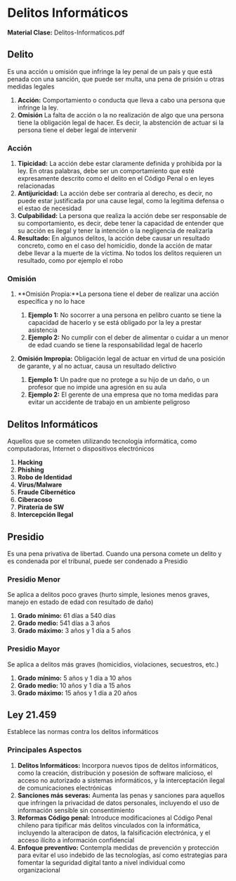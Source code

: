 
# Delitos Informáticos

**Material Clase:** <ExternalLink href="/inacap/ti3v34/docs/ppt24.pdf">Delitos-Informaticos.pdf</ExternalLink>

## Delito
Es una acción u omisión que infringe la ley penal de un país y que está penada con una sanción, que puede ser multa, una pena de prisión u otras medidas legales

1. **Acción:** Comportamiento o conducta que lleva a cabo una persona que infringe la ley.
2. **Omisión** La falta de acción o la no realización de algo que una persona tiene la obligación legal de hacer. Es decir, la abstención de actuar si la persona tiene el deber legal de intervenir

### Acción

1. **Tipicidad:** La acción debe estar claramente definida y prohibida por la ley. En otras palabras, debe ser un comportamiento que esté expresamente descrito como el delito en el Código Penal o en leyes relacionadas
2. **Antijuricidad:** La acción debe ser contraria al derecho, es decir, no puede estar justificada por una cause legal, como la legitima defensa o el estao de necesidad
3. **Culpabilidad:** La persona que realiza la acción debe ser responsable de su comportamiento, es decir, debe tener la capacidad de entender que su acción es ilegal y tener la intención o la negligencia de realizarla
4. **Resultado:** En algunos delitos, la acción debe causar un resultado concreto, como en el caso del homicidio, donde la acción de matar debe llevar a la muerte de la víctima. No todos los delitos requieren un resultado, como por ejemplo el robo

### Omisión

1. **Omisión Propia:**La persona tiene el deber de realizar una acción específica y no lo hace
    1. **Ejemplo 1:** No socorrer a una persona en pelibro cuanto se tiene la capacidad de hacerlo y se está obligado por la ley a prestar asistencia
    2. **Ejemplo 2:** No cumplir con el deber de alimentar o cuidar a un menor de edad cuando se tiene la responsabilidad legal de hacerlo

2. **Omisión Impropia:** Obligación legal de actuar en virtud de una posición de garante, y al no actuar, causa un resultado delictivo
    1. **Ejemplo 1:** Un padre que no protege a su hijo de un daño, o un profesor que no impide una agresión en su aula
    2. **Ejemplo 2:** El gerente de una empresa que no toma medidas para evitar un accidente de trabajo en un ambiente peligroso

## Delitos Informáticos
Aquellos que se cometen utilizando tecnología informática, como computadoras, Internet o dispositivos electrónicos

1. **Hacking**
2. **Phishing**
3. **Robo de Identidad**
4. **Virus/Malware**
5. **Fraude Cibernético**
6. **Ciberacoso**
7. **Piratería de SW**
8. **Intercepción Ilegal**

## Presidio
Es una pena privativa de libertad. Cuando una persona comete un delito y es condenada por el tribunal, puede ser condenado a Presidio

### Presidio Menor
Se aplica a delitos poco graves (hurto simple, lesiones menos graves, manejo en estado de edad con resultado de daño)

1. **Grado mínimo:** 61 días a 540 días
2. **Grado medio:** 541 días a 3 años
3. **Grado máximo:** 3 años y 1 día a 5 años

### Presidio Mayor
Se aplica a delitos más graves (homicidios, violaciones, secuestros, etc.)

1. **Grado mínimo:** 5 años y 1 día a 10 años
2. **Grado medio:** 10 años y 1 día a 15 años
3. **Grado máximo:** 15 años y 1 día a 20 años

## Ley 21.459
Establece las normas contra los delitos informáticos

### Principales Aspectos

1. **Delitos Informáticos:** Incorpora nuevos tipos de delitos informáticos, como la creación, distribución y posesión de software malicioso, el acceso no autorizado a sistemas informáticos, y la interceptación ilegal de comunicaciones electrónicas
2. **Sanciones más severas:** Aumenta las penas y sanciones para aquellos que infringen la privacidad de datos personales, incluyendo el uso de información sensible sin consentimiento
3. **Reformas Código penal:** Introduce modificaciones al Código Penal chileno para tipificar más delitos vinculados con la informática, incluyendo la alteracipon de datos, la falsificación electrónica, y el acceso ilícito a información confidencial
4. **Enfoque preventivo:** Contempla medidas de prevención y protección para evitar el uso indebido de las tecnologías, así como estrategias para fomentar la seguridad digital tanto a nivel individual como organizacional



